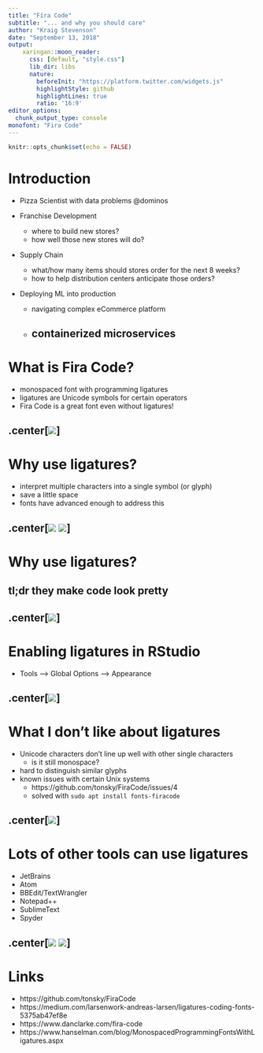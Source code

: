 ```yaml
---
title: "Fira Code"
subtitle: "... and why you should care"
author: "Kraig Stevenson"
date: "September 13, 2018"
output:
    xaringan::moon_reader:
      css: [default, "style.css"]
      lib_dir: libs
      nature:
        beforeInit: "https://platform.twitter.com/widgets.js"
        highlightStyle: github
        highlightLines: true
        ratio: '16:9'
editor_options: 
  chunk_output_type: console
monofont: "Fira Code"
---
```


```r
knitr::opts_chunk$set(echo = FALSE)
```

# Introduction

* Pizza Scientist with data problems @dominos

* Franchise Development
  + where to build new stores?
  + how well those new stores will do?

* Supply Chain
  + what/how many items should stores order for the next 8 weeks?
  + how to help distribution centers anticipate those orders?

* Deploying ML into production
  + navigating complex eCommerce platform
  + containerized microservices
---

# What is Fira Code?

* monospaced font with programming ligatures
* ligatures are Unicode symbols for certain operators
* Fira Code is a great font even without ligatures!

.center[![](images/all_ligatures.png)]
---

# Why use ligatures?

* interpret multiple characters into a single symbol (or glyph)
* save a little space
* fonts have advanced enough to address this

.center[![](images/code-wo-ligatures.png) ![](images/code-w-ligatures.png)]
---

# Why use ligatures?

## **tl;dr** they make code look pretty

.center[![](images/pretty-pic.png)]
---

# Enabling ligatures in RStudio

* Tools --> Global Options --> Appearance

.center[![](images/rstudio.png)]
---

# What I don't like about ligatures

* Unicode characters don't line up well with other single characters
  + is it still monospace?
* hard to distinguish similar glyphs
* known issues with certain Unix systems
  + https://github.com/tonsky/FiraCode/issues/4
  + solved with `sudo apt install fonts-firacode`

.center[![](images/gripe.png)]
---

# Lots of other tools can use ligatures

* JetBrains
* Atom
* BBEdit/TextWrangler
* Notepad++
* SublimeText
* Spyder

.center[![](images/change-my-mind.jpg) ![](images/drake-fira.jpg)]
---

# Links

* https://github.com/tonsky/FiraCode
* https://medium.com/larsenwork-andreas-larsen/ligatures-coding-fonts-5375ab47ef8e
* https://www.danclarke.com/fira-code
* https://www.hanselman.com/blog/MonospacedProgrammingFontsWithLigatures.aspx

